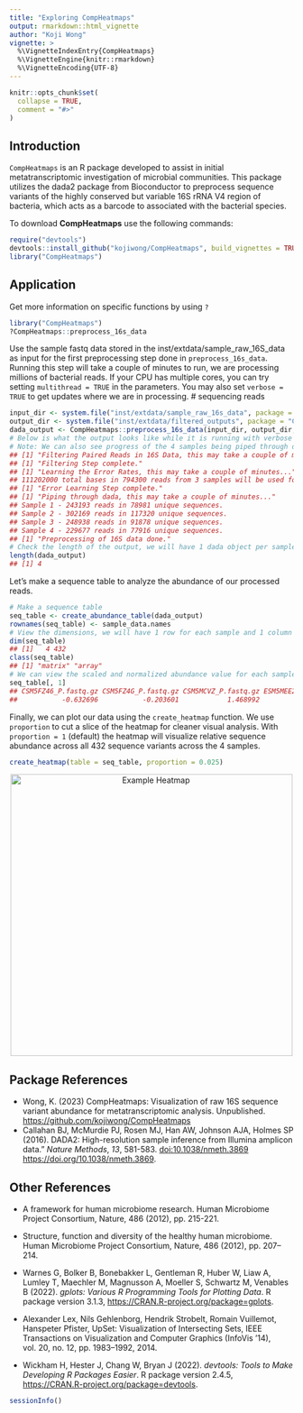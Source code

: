 ```yaml
---
title: "Exploring CompHeatmaps"
output: rmarkdown::html_vignette
author: "Koji Wong"
vignette: >
  %\VignetteIndexEntry{CompHeatmaps}
  %\VignetteEngine{knitr::rmarkdown}
  %\VignetteEncoding{UTF-8}
---
```


```r
knitr::opts_chunk$set(
  collapse = TRUE,
  comment = "#>"
)
```

## Introduction
`CompHeatmaps` is an R package developed to assist in initial metatranscriptomic investigation of microbial communities. This package utilizes the dada2 package from Bioconductor to preprocess sequence variants of the highly conserved but variable 16S rRNA V4 region of bacteria, which acts as a barcode to associated with the bacterial species.

To download **CompHeatmaps** use the following commands:
``` r
require("devtools")
devtools::install_github("kojiwong/CompHeatmaps", build_vignettes = TRUE)
library("CompHeatmaps")
```

## Application
Get more information on specific functions by using `?`
``` r
library("CompHeatmaps")
?CompHeatmaps::preprocess_16s_data
```

Use the sample fastq data stored in the inst/extdata/sample_raw_16S_data as input for the first preprocessing step done in `preprocess_16s_data`. Running this step will take a couple of minutes to run, we are processing millions of bacterial reads. If your CPU has multiple cores, you can try setting `multithread = TRUE` in the parameters. You may also set `verbose = TRUE` to get updates where we are in processing.
# sequencing reads
``` r
input_dir <- system.file("inst/extdata/sample_raw_16s_data", package = "CompHeatmaps")
output_dir <- system.file("inst/extdata/filtered_outputs", package = "CompHeatmaps")
dada_output <- CompHeatmaps::preprocess_16s_data(input_dir, output_dir, verbose = TRUE, multithread = TRUE)
# Below is what the output looks like while it is running with verbose set to TRUE. 
# Note: We can also see progress of the 4 samples being piped through dada2's `dada` function.
## [1] "Filtering Paired Reads in 16S Data, this may take a couple of minutes..."
## [1] "Filtering Step complete."
## [1] "Learning the Error Rates, this may take a couple of minutes..."
## 111202000 total bases in 794300 reads from 3 samples will be used for learning the error rates.
## [1] "Error Learning Step complete."
## [1] "Piping through dada, this may take a couple of minutes..."
## Sample 1 - 243193 reads in 78981 unique sequences.
## Sample 2 - 302169 reads in 117320 unique sequences.
## Sample 3 - 248938 reads in 91878 unique sequences.
## Sample 4 - 229677 reads in 77916 unique sequences.
## [1] "Preprocessing of 16S data done."
# Check the length of the output, we will have 1 dada object per sample (fastq file)
length(dada_output)
## [1] 4
```



Let's make a sequence table to analyze the abundance of our processed reads.
``` r
# Make a sequence table
seq_table <- create_abundance_table(dada_output)
rownames(seq_table) <- sample_data.names
# View the dimensions, we will have 1 row for each sample and 1 column for each unique read
dim(seq_table)
## [1]   4 432
class(seq_table)
## [1] "matrix" "array"
# We can view the scaled and normalized abundance value for each sample using matrix indexing. Here is the first column of a specific sequence variant. Positive values indicate higher relative abundance of the queried sequence variant.
seq_table[, 1]
## CSM5FZ46_P.fastq.gz CSM5FZ4G_P.fastq.gz CSM5MCVZ_P.fastq.gz ESM5MEE2_P.fastq.gz 
##           -0.632696           -0.203601            1.468992           -0.632696 
```

Finally, we can plot our data using the `create_heatmap` function. We use `proportion` to cut a slice of the heatmap for cleaner visual analysis. With `proportion = 1` (default) the heatmap will visualize relative sequence abundance across all 432 sequence variants across the 4 samples.
``` r
create_heatmap(table = seq_table, proportion = 0.025)
```
<div style="text-align:center"><img src="Heatmap.png" alt="Example Heatmap" width="500"/> </div>

## Package References
- Wong, K. (2023) CompHeatmaps: Visualization of raw 16S sequence variant abundance for metatranscriptomic analysis. Unpublished. <https://github.com/kojiwong/CompHeatmaps>
- Callahan BJ, McMurdie PJ, Rosen MJ, Han AW, Johnson AJA, Holmes SP
  (2016). DADA2: High-resolution sample inference from Illumina
  amplicon data.” *Nature Methods*, *13*, 581-583.
  <doi:10.1038/nmeth.3869> <https://doi.org/10.1038/nmeth.3869>.


## Other References

- A framework for human microbiome research. Human Microbiome Project
  Consortium, Nature, 486 (2012), pp. 215-221.

- Structure, function and diversity of the healthy human microbiome.
  Human Microbiome Project Consortium, Nature, 486 (2012), pp. 207–214.

- Warnes G, Bolker B, Bonebakker L, Gentleman R, Huber W, Liaw A, Lumley
  T, Maechler M, Magnusson A, Moeller S, Schwartz M, Venables B (2022).
  *gplots: Various R Programming Tools for Plotting Data*. R package
  version 3.1.3, <https://CRAN.R-project.org/package=gplots>.

- Alexander Lex, Nils Gehlenborg, Hendrik Strobelt, Romain Vuillemot,
  Hanspeter Pfister, UpSet: Visualization of Intersecting Sets, IEEE
  Transactions on Visualization and Computer Graphics (InfoVis ’14),
  vol. 20, no. 12, pp. 1983–1992, 2014.

- Wickham H, Hester J, Chang W, Bryan J (2022). *devtools: Tools to Make
  Developing R Packages Easier*. R package version 2.4.5,
  <https://CRAN.R-project.org/package=devtools>.

```r
sessionInfo()
```
